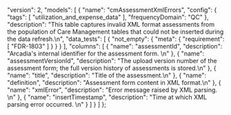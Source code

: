  "version": 2,
  "models": [
    {
      "name": "cmAssessmentXmlErrors",
      "config": {
        "tags": [
          "utilization_and_expense_data"
        ],
        "frequencyDomain": "QC"
      },
      "description": "This table captures invalid XML format assessments from the population of Care Management tables that could not be inserted during the data refresh.\n",
      "data_tests": [
        {
          "not_empty": {
            "meta": {
              "requirement": [
                "FDR-1803"
              ]
            }
          }
        }
      ],
      "columns": [
        {
          "name": "assessmentId",
          "description": "Arcadia's internal identifier for the assessment form. \n"
        },
        {
          "name": "assessmentVersionId",
          "description": "The upload version number of the assessment form; the full version history of assessments is stored.\n"
        },
        {
          "name": "title",
          "description": "Title of the assessment.\n"
        },
        {
          "name": "definition",
          "description": "Assessment form content in XML format.\n"
        },
        {
          "name": "xmlError",
          "description": "Error message raised by XML parsing. \n"
        },
        {
          "name": "insertTimestamp",
          "description": "Time at which XML parsing error occurred. \n"
        }
      ]
    }
  ]
};
